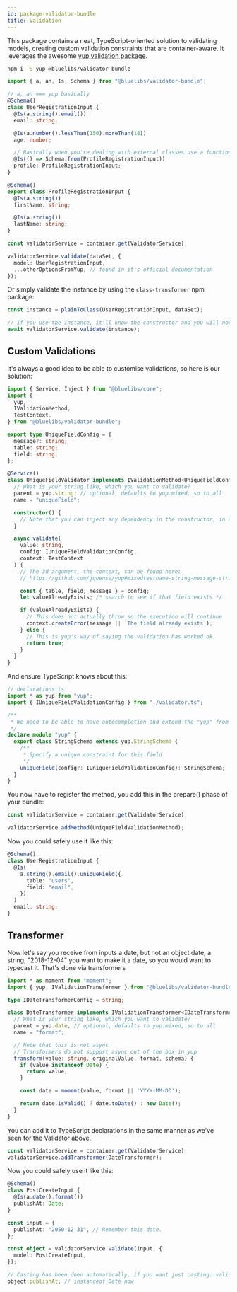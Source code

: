 ```yaml
---
id: package-validator-bundle
title: Validation
---
```



<PackageHeader version="1.0.1" packageName="validator-bundle" containsTypeDefs />

This package contains a neat, TypeScript-oriented solution to validating models, creating custom validation constraints that are container-aware. It leverages the awesome [yup validation package](https://github.com/jquense/yup).

```bash
npm i -S yup @bluelibs/validator-bundle
```

```typescript
import { a, an, Is, Schema } from "@bluelibs/validator-bundle";

// a, an === yup basically
@Schema()
class UserRegistrationInput {
  @Is(a.string().email())
  email: string;

  @Is(a.number().lessThan(150).moreThan(18))
  age: number;

  // Basically when you're dealing with external classes use a function and use Schema.from(class)
  @Is(() => Schema.from(ProfileRegistrationInput))
  profile: ProfileRegistrationInput;
}

@Schema()
export class ProfileRegistrationInput {
  @Is(a.string())
  firstName: string;

  @Is(a.string())
  lastName: string;
}
```

```typescript
const validatorService = container.get(ValidatorService);

validatorService.validate(dataSet, {
  model: UserRegistrationInput,
  ...otherOptionsFromYup, // found in it's official documentation
});
```

Or simply validate the instance by using the `class-transformer` npm package:

```typescript
const instance = plainToClass(UserRegistrationInput, dataSet);

// If you use the instance, it'll know the constructor and you will not have to provide the schema model
await validatorService.validate(instance);
```

## Custom Validations

It's always a good idea to be able to customise validations, so here is our solution:

```typescript
import { Service, Inject } from "@bluelibs/core";
import {
  yup,
  IValidationMethod,
  TestContext,
} from "@bluelibs/validator-bundle";

export type UniqueFieldConfig = {
  message?: string;
  table: string;
  field: string;
};

@Service()
class UniqueFieldValidator implements IValidationMethod<UniqueFieldConfig> {
  // What is your string like, which you want to validate?
  parent = yup.string; // optional, defaults to yup.mixed, so to all
  name = "uniqueField";

  constructor() {
    // Note that you can inject any dependency in the constructor, in our case, a database or api service
  }

  async validate(
    value: string,
    config: IUniqueFieldValidationConfig,
    context: TestContext
  ) {
    // The 3d argument, the context, can be found here:
    // https://github.com/jquense/yup#mixedtestname-string-message-string--function-test-function-schema

    const { table, field, message } = config;
    let valueAlreadyExists; /* search to see if that field exists */

    if (valueAlreadyExists) {
      // This does not actually throw so the execution will continue
      context.createError(message || `The field already exists`);
    } else {
      // This is yup's way of saying the validation has worked ok.
      return true;
    }
  }
}
```

And ensure TypeScript knows about this:

```typescript
// declarations.ts
import * as yup from "yup";
import { IUniqueFieldValidationConfig } from "./validator.ts";

/**
 * We need to be able to have autocompletion and extend the "yup" from within our validator.
 */
declare module "yup" {
  export class StringSchema extends yup.StringSchema {
    /**
     * Specify a unique constraint for this field
     */
    uniqueField(config?: IUniqueFieldValidationConfig): StringSchema;
  }
}
```

You now have to register the method, you add this in the prepare() phase of your bundle:

```typescript
const validatorService = container.get(ValidatorService);

validatorService.addMethod(UniqueFieldValidationMethod);
```

Now you could safely use it like this:

```typescript
@Schema()
class UserRegistrationInput {
  @Is(
    a.string().email().uniqueField({
      table: "users",
      field: "email",
    })
  )
  email: string;
}
```

## Transformer

Now let's say you receive from inputs a date, but not an object date, a string, "2018-12-04" you want to make it a date, so you would want to typecast it. That's done via transformers

```typescript
import * as moment from "moment";
import { yup, IValidationTransformer } from "@bluelibs/validator-bundle";

type IDateTransformerConfig = string;

class DateTransformer implements IValidationTransformer<IDateTransformerConfig, Date> {
  // What is your string like, which you want to validate?
  parent = yup.date, // optional, defaults to yup.mixed, so to all
  name = "format";

  // Note that this is not async
  // Transformers do not support async out of the box in yup
  transform(value: string, originalValue, format, schema) {
    if (value instanceof Date) {
      return value;
    }

    const date = moment(value, format || 'YYYY-MM-DD');

    return date.isValid() ? date.toDate() : new Date();
  }
}
```

You can add it to TypeScript declarations in the same manner as we've seen for the Validator above.

```typescript
const validatorService = container.get(ValidatorService);
validatorService.addTransformer(DateTransformer);
```

Now you could safely use it like this:

```typescript
@Schema()
class PostCreateInput {
  @Is(a.date().format())
  publishAt: Date;
}

const input = {
  publishAt: "2050-12-31", // Remember this date.
};

const object = validatorService.validate(input, {
  model: PostCreateInput,
});

// Casting has been doen automatically, if you want just casting: validatorService.cast(input)
object.publishAt; // instanceof Date now
```

